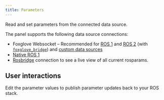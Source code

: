 ```yaml
---
title: Parameters
---
```


Read and set parameters from the connected data source.

The panel supports the following data source connections:

- Foxglove Websocket – Recommended for [ROS 1](/docs/studio/connection/ros1#foxglove-websocket) and [ROS 2](/docs/studio/connection/ros2#foxglove-websocket) (with [`foxglove_bridge`](/docs/studio/connection/using-foxglove-bridge)) and [custom data sources](/docs/studio/connection/custom#foxglove-websocket)
- [Native ROS 1](/docs/studio/connection/ros-native)
- [Rosbridge](/docs/studio/connection/rosbridge) connection to see a live view of all current rosparams.

## User interactions

Edit the parameter values to publish parameter updates back to your ROS stack.
